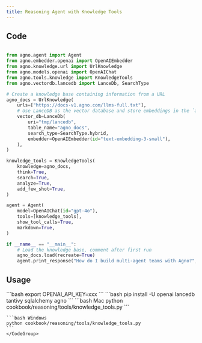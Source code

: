 ```yaml
---
title: Reasoning Agent with Knowledge Tools
---
```


## Code

```python cookbook/reasoning/tools/knowledge_tools.py

from agno.agent import Agent
from agno.embedder.openai import OpenAIEmbedder
from agno.knowledge.url import UrlKnowledge
from agno.models.openai import OpenAIChat
from agno.tools.knowledge import KnowledgeTools
from agno.vectordb.lancedb import LanceDb, SearchType

# Create a knowledge base containing information from a URL
agno_docs = UrlKnowledge(
    urls=["https://docs-v1.agno.com/llms-full.txt"],
    # Use LanceDB as the vector database and store embeddings in the `agno_docs` table
    vector_db=LanceDb(
        uri="tmp/lancedb",
        table_name="agno_docs",
        search_type=SearchType.hybrid,
        embedder=OpenAIEmbedder(id="text-embedding-3-small"),
    ),
)

knowledge_tools = KnowledgeTools(
    knowledge=agno_docs,
    think=True,
    search=True,
    analyze=True,
    add_few_shot=True,
)

agent = Agent(
    model=OpenAIChat(id="gpt-4o"),
    tools=[knowledge_tools],
    show_tool_calls=True,
    markdown=True,
)

if __name__ == "__main__":
    # Load the knowledge base, comment after first run
    agno_docs.load(recreate=True)
    agent.print_response("How do I build multi-agent teams with Agno?", stream=True)


```

## Usage

<Steps>
  <Snippet file="create-venv-step.mdx" />

  <Step title="Set your API key">
    ```bash
    export OPENAI_API_KEY=xxx
    ```
  </Step>

  <Step title="Install libraries">
    ```bash
    pip install -U openai lancedb tantivy sqlalchemy agno
    ```
  </Step>

  <Step title="Run Example">
    <CodeGroup>
    ```bash Mac
    python cookbook/reasoning/tools/knowledge_tools.py
    ```

    ```bash Windows
    python cookbook/reasoning/tools/knowledge_tools.py
    ```
    </CodeGroup>
  </Step>
</Steps>
